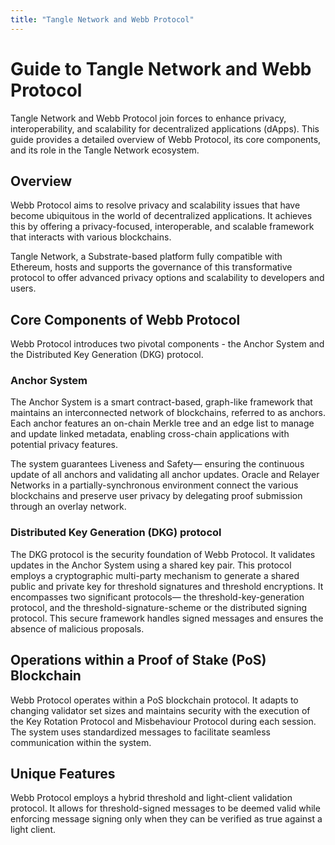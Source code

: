 ```yaml
---
title: "Tangle Network and Webb Protocol"
---
```


# Guide to Tangle Network and Webb Protocol

Tangle Network and Webb Protocol join forces to enhance privacy, interoperability, and scalability for decentralized applications (dApps). This guide provides a detailed overview of Webb Protocol, its core components, and its role in the Tangle Network ecosystem.

## Overview

Webb Protocol aims to resolve privacy and scalability issues that have become ubiquitous in the world of decentralized applications. It achieves this by offering a privacy-focused, interoperable, and scalable framework that interacts with various blockchains.

Tangle Network, a Substrate-based platform fully compatible with Ethereum, hosts and supports the governance of this transformative protocol to offer advanced privacy options and scalability to developers and users.

## Core Components of Webb Protocol

Webb Protocol introduces two pivotal components - the Anchor System and the Distributed Key Generation (DKG) protocol.

### Anchor System

The Anchor System is a smart contract-based, graph-like framework that maintains an interconnected network of blockchains, referred to as anchors. Each anchor features an on-chain Merkle tree and an edge list to manage and update linked metadata, enabling cross-chain applications with potential privacy features.

The system guarantees Liveness and Safety— ensuring the continuous update of all anchors and validating all anchor updates. Oracle and Relayer Networks in a partially-synchronous environment connect the various blockchains and preserve user privacy by delegating proof submission through an overlay network.

### Distributed Key Generation (DKG) protocol

The DKG protocol is the security foundation of Webb Protocol. It validates updates in the Anchor System using a shared key pair. This protocol employs a cryptographic multi-party mechanism to generate a shared public and private key for threshold signatures and threshold encryptions. It encompasses two significant protocols— the threshold-key-generation protocol, and the threshold-signature-scheme or the distributed signing protocol. This secure framework handles signed messages and ensures the absence of malicious proposals.

## Operations within a Proof of Stake (PoS) Blockchain

Webb Protocol operates within a PoS blockchain protocol. It adapts to changing validator set sizes and maintains security with the execution of the Key Rotation Protocol and Misbehaviour Protocol during each session. The system uses standardized messages to facilitate seamless communication within the system.

## Unique Features

Webb Protocol employs a hybrid threshold and light-client validation protocol. It allows for threshold-signed messages to be deemed valid while enforcing message signing only when they can be verified as true against a light client.


